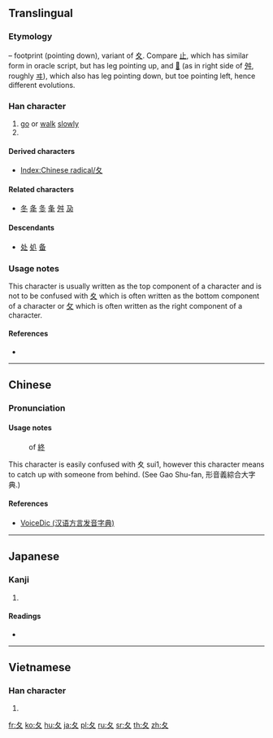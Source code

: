 {{character info/new}}
{{also|攵|夊}}
==Translingual==
{{stroke order|type=animate}}

===Etymology===
{{Han etyl}}
{{liushu|p}} – footprint (pointing down), variant of [[夊]]. Compare [[止]], which has similar form in oracle script, but has leg pointing up, and [[𡕒]] (as in right side of [[舛]], roughly [[ヰ]]), which also has leg pointing down, but toe pointing left, hence different evolutions.

===Han character===
{{Han char|rn=34|rad=夂|as=00|sn=3|four=|canj=HE,XHE}}

# [[go]] or [[walk]] [[slowly]]
# {{mul-kangxi radical-def}}

====Derived characters====
* [[Index:Chinese radical/夂]]

====Related characters====
* [[冬]] [[夅]] [[㣊]] [[夆]] [[舛]] [[夃]]

====Descendants==== <!-- Simplified characters that are not part of the original Kangxi dictionary -->
* [[处]] [[処]] [[备]]

===Usage notes===
This character is usually written as the top component of a character and is not to be confused with [[夊]] which is often written as the bottom component of a character or [[攵]] which is often written as the right component of a character.

====References====
* {{Han ref|kx=0244.170|dkj=05691|dj=0484.220|hdz=20867.150|uh=5902|ud=22786}}

----

==Chinese==
{{zh-forms}}
{{rfc}}

===Pronunciation===
{{zh-pron
|m=chǔ,zhǐ
|c=gau2,zi1
|h=pfs=chí
|mn=tí
|w=
|mc=y
|oc=
|ma=|ma2=
|cat=v
}}

====Usage notes====
: {{lb|cmn|archaic}} of [[終]]
This character is easily confused with 夊 sui1, however this character means to catch up with someone from behind. (See Gao Shu-fan, 形音義綜合大字典.)

====References====
* [http://cn.voicedic.com/ VoiceDic (汉语方言发音字典)]

----

==Japanese==

===Kanji===
{{ja-kanji|grade=9|rs=夂00}}

# {{defn|lang=ja|sort=夂00}}

====Readings====
* {{ja-readings|on=[[ち]] (chi), [[しゅう]] (shū), [[しゅ]] (shu)|kun=[[おくれる]] (okureru)}}

----

==Vietnamese==

===Han character===
{{vi-hantu|[[truy]]|rs=夂00}}

# {{defn|lang=vi|sort=夂00}}

[[Category:CJKV radicals| ]]

[[fr:夂]]
[[ko:夂]]
[[hu:夂]]
[[ja:夂]]
[[pl:夂]]
[[ru:夂]]
[[sr:夂]]
[[th:夂]]
[[zh:夂]]